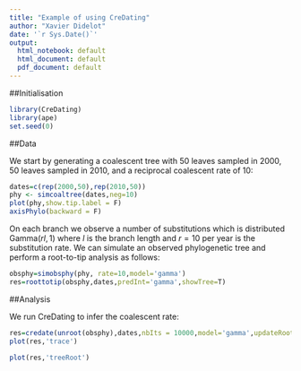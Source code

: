 ```yaml
---
title: "Example of using CreDating"
author: "Xavier Didelot"
date: '`r Sys.Date()`'
output:
  html_notebook: default
  html_document: default
  pdf_document: default
---
```


##Initialisation

```r
library(CreDating)
library(ape)
set.seed(0)
```

##Data

We start by generating a coalescent tree with 50 leaves sampled in 2000, 50 leaves sampled in 2010, and
a reciprocal coalescent rate of 10:

```r
dates=c(rep(2000,50),rep(2010,50))
phy <- simcoaltree(dates,neg=10)
plot(phy,show.tip.label = F)
axisPhylo(backward = F)
```

On each branch we observe a number of substitutions which is distributed $\mathrm{Gamma}(rl,1)$
where $l$ is the branch length and 
$r=10$ per year is the substitution rate. We can simulate an observed phylogenetic tree
and perform a root-to-tip analysis as follows:

```r
obsphy=simobsphy(phy, rate=10,model='gamma')
res=roottotip(obsphy,dates,predInt='gamma',showTree=T)
```

##Analysis

We run CreDating to infer the coalescent rate:

```r
res=credate(unroot(obsphy),dates,nbIts = 10000,model='gamma',updateRoot = 2,showProgress=T,initRate=10)
plot(res,'trace')
```
```r
plot(res,'treeRoot')
```

